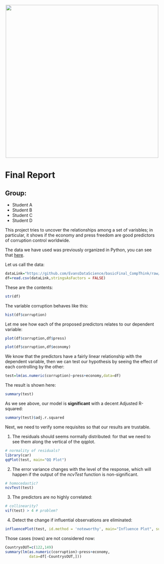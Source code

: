 

<br> 
<center><img src="https://i.imgur.com/hkb7Bq7.png" width="500"></center>
# Final Report

## Group: 

* Student A
* Student B
* Student C
* Student D

This project tries to uncover the relationships among a set of varisbles; in particular, it shows if the economy and press freedom are good predictors of corruption control worldwide.

The data we have used was previously organized in Python, you can see that [here](https://github.com/EvansDataScience/basicFinal_CompThink/blob/master/projectDataPreprocessing.ipynb).

Let us call the data:

```r
dataLink="https://github.com/EvansDataScience/basicFinal_CompThink/raw/master/dataProject.csv"
df=read.csv(dataLink,stringsAsFactors = FALSE)
```

These are the contents:

```r
str(df)
```

The variable corruption behaves like this:

```r
hist(df$corruption)
```

Let me see how each of the proposed predictors  relates to our dependent variable:

```r
plot(df$corruption,df$press)
```

```r
plot(df$corruption,df$economy)
```

We know that the predictors have a fairly linear relationship with the dependent variable, then we can test our hypothesis by seeing the effect of each controlling by the other: 

```r
test=lm(as.numeric(corruption)~press+economy,data=df)
```

The result is shown here:
```r
summary(test)
```

As we see above, our model is **significant** with a decent Adjusted R-squared:
```r
summary(test)$adj.r.squared
```

Next, we need to verify some requisites so that our results are trustable.

1. The residuals should seems normally distributed: for that we need to see them along the vertical of the qqplot.

```r
# normality of residuals?
library(car)
qqPlot(test, main="QQ Plot")
```

2. The error variance changes with the level of the response, which will happen if the output of the _ncvTest_ function is non-significant.

```r
# homocedastic?
ncvTest(test)
```

3. The predictors are no highly correlated:

```r
# collinearity?
vif(test) > 4 # problem?
```

4. Detect the change if influential observations are eliminated:
```r
influencePlot(test, id.method = 'noteworthy', main="Influence Plot", sub="Circle size is proportial to Cook's Distance" )
```

Those cases (rows) are not considered now:

```r
CountrysOUT=c(122,149)
summary(lm(as.numeric(corruption)~press+economy,
           data=df[-CountrysOUT,]))
```

